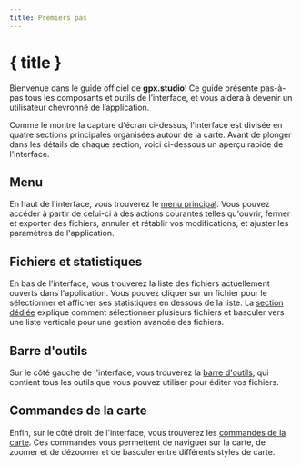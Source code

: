 ```yaml
---
title: Premiers pas
---
```


<script lang="ts">
</script>

# { title }

Bienvenue dans le guide officiel de **gpx.studio**!
Ce guide présente pas-à-pas tous les composants et outils de l’interface, et vous aidera à devenir un utilisateur chevronné de l’application.

<DocsImage src="getting-started/interface" alt="The gpx.studio interface." />

Comme le montre la capture d'écran ci-dessus, l'interface est divisée en quatre sections principales organisées autour de la carte. 
Avant de plonger dans les détails de chaque section, voici ci-dessous un aperçu rapide de l'interface.

## Menu

En haut de l'interface, vous trouverez le [menu principal](./menu).
Vous pouvez accéder à partir de celui-ci à des actions courantes telles qu'ouvrir, fermer et exporter des fichiers, annuler et rétablir vos modifications, et ajuster les paramètres de l'application.

## Fichiers et statistiques

En bas de l'interface, vous trouverez la liste des fichiers actuellement ouverts dans l'application.
Vous pouvez cliquer sur un fichier pour le sélectionner et afficher ses statistiques en dessous de la liste.
La [section dédiée](./files-and-stats) explique comment sélectionner plusieurs fichiers et basculer vers une liste verticale pour une gestion avancée des fichiers.

## Barre d'outils

Sur le côté gauche de l'interface, vous trouverez la [barre d'outils](./toolbar), qui contient tous les outils que vous pouvez utiliser pour éditer vos fichiers.

## Commandes de la carte

Enfin, sur le côté droit de l'interface, vous trouverez les [commandes de la carte](./map-controls).
Ces commandes vous permettent de naviguer sur la carte, de zoomer et de dézoomer et de basculer entre différents styles de carte.
